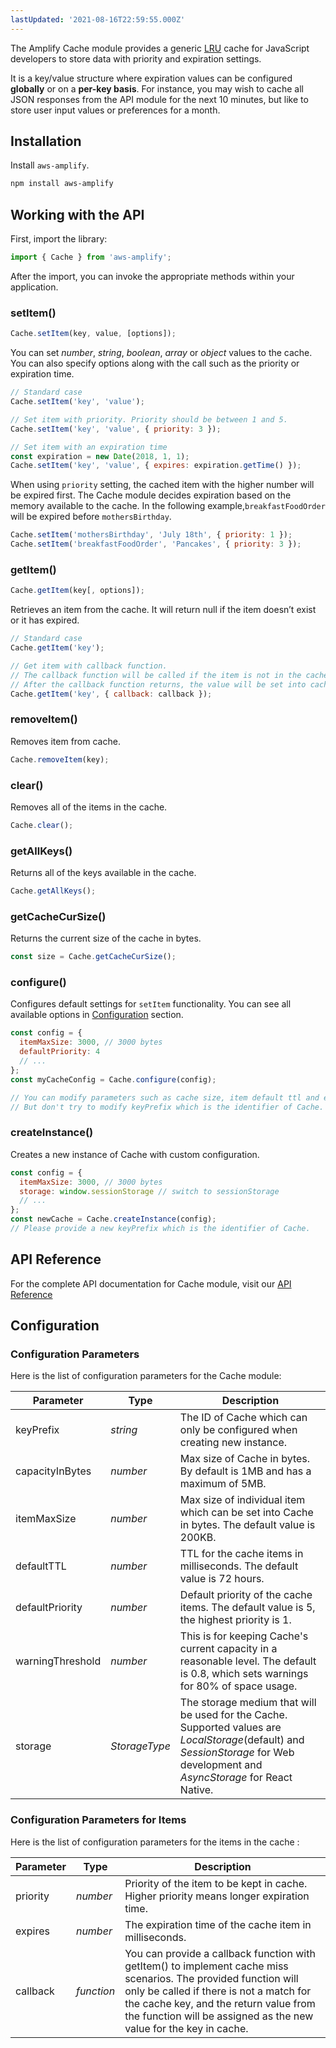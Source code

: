 ```yaml
---
lastUpdated: '2021-08-16T22:59:55.000Z'
---
```

The Amplify Cache module provides a generic [LRU](https://en.wikipedia.org/wiki/Cache_replacement_policies#Least_Recently_Used_.28LRU.29) cache for JavaScript developers to store data with priority and expiration settings. 

It is a key/value structure where expiration values can be configured **globally** or on a **per-key basis**. For instance, you may wish to cache all JSON responses from the API module for the next 10 minutes, but like to store user input values or preferences for a month.  

## Installation

Install `aws-amplify`.

```bash
npm install aws-amplify
```

## Working with the API

First, import the library:
```javascript
import { Cache } from 'aws-amplify';
```

After the import, you can invoke the appropriate methods within your application.

### setItem()

```javascript
Cache.setItem(key, value, [options]);
```

You can set *number*, *string*, *boolean*, *array* or *object* values to the cache. You can also specify options along with the call such as the priority or expiration time.

```javascript
// Standard case
Cache.setItem('key', 'value');

// Set item with priority. Priority should be between 1 and 5.
Cache.setItem('key', 'value', { priority: 3 });

// Set item with an expiration time
const expiration = new Date(2018, 1, 1);
Cache.setItem('key', 'value', { expires: expiration.getTime() });
```

When using `priority` setting, the cached item with the higher number will be expired first. The Cache module decides expiration based on the memory available to the cache. In the following example,`breakfastFoodOrder` will be expired before `mothersBirthday`.

```javascript
Cache.setItem('mothersBirthday', 'July 18th', { priority: 1 });
Cache.setItem('breakfastFoodOrder', 'Pancakes', { priority: 3 });
```

### getItem()

```javascript
Cache.getItem(key[, options]);
```
  Retrieves an item from the cache. It will return null if the item doesn’t exist or it has expired.

```javascript
// Standard case
Cache.getItem('key');

// Get item with callback function.
// The callback function will be called if the item is not in the cache.
// After the callback function returns, the value will be set into cache.
Cache.getItem('key', { callback: callback });
```

### removeItem()

  Removes item from cache.

```javascript
Cache.removeItem(key);
```

### clear()

Removes all of the items in the cache.

```javascript
Cache.clear();
```

### getAllKeys()

Returns all of the keys available in the cache.

```javascript
Cache.getAllKeys();
```

### getCacheCurSize()

Returns the current size of the cache in bytes.

```javascript
const size = Cache.getCacheCurSize();
```

### configure()

Configures default settings for `setItem` functionality. You can see all available options in [Configuration](#configuration) section.

```javascript
const config = {
  itemMaxSize: 3000, // 3000 bytes
  defaultPriority: 4
  // ...
};
const myCacheConfig = Cache.configure(config);

// You can modify parameters such as cache size, item default ttl and etc.
// But don't try to modify keyPrefix which is the identifier of Cache.
```

### createInstance()

Creates a new instance of Cache with custom configuration.

```javascript
const config = {
  itemMaxSize: 3000, // 3000 bytes
  storage: window.sessionStorage // switch to sessionStorage
  // ...
};
const newCache = Cache.createInstance(config);
// Please provide a new keyPrefix which is the identifier of Cache.
```

## API Reference

For the complete API documentation for Cache module, visit our [API Reference](https://aws-amplify.github.io/amplify-js/api/classes/cacheobject.html)

## Configuration

### Configuration Parameters

Here is the list of configuration parameters for the Cache module:

| **Parameter** | **Type** | **Description** |
|---|---|---
| keyPrefix | *string* | The ID of Cache which can only be configured when creating new instance. |
| capacityInBytes | *number* | Max size of Cache in bytes. By default is 1MB and has a maximum of 5MB. |
| itemMaxSize |  *number* | Max size of individual item which can be set into Cache in bytes. The default value is 200KB.  |
| defaultTTL | *number* | TTL for the cache items in milliseconds. The default value is 72 hours.  |
| defaultPriority | *number* | Default priority of the cache items. The default value is 5, the highest priority is 1. |
| warningThreshold | *number* | This is for keeping Cache's current capacity in a reasonable level. The default is 0.8, which sets warnings for 80% of space usage. |
| storage | *StorageType* | The storage medium that will be used for the Cache. Supported values are *LocalStorage*(default) and *SessionStorage* for Web development and *AsyncStorage* for React Native. |

### Configuration Parameters for Items

Here is the list of configuration parameters for the items in the cache :

| **Parameter** | **Type** | **Description** |
|---|---|---
| priority|*number*| Priority of the item to be kept in cache. Higher priority means longer expiration time.|
| expires |*number*|The expiration time of the cache item in milliseconds.|
| callback | *function* | You can provide a callback function with getItem() to implement cache miss scenarios. The provided function will only be called if there is not a match for the cache key, and the return value from the function will be assigned as the new value for the key in cache. |
